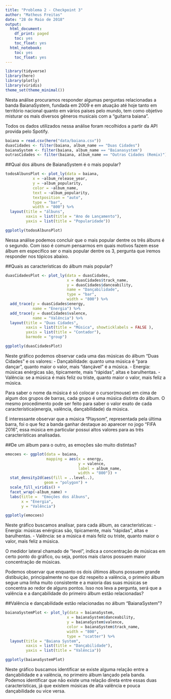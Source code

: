 ```yaml
---
title: "Problema 2 - Checkpoint 3"
author: "Matheus Freitas"
date: "28 de Maio de 2018"
output:
  html_document:
    df_print: paged
    toc: yes
    toc_float: yes
  html_notebook:
    toc: yes
    toc_float: yes
---
```

```r
library(tidyverse)
library(here)
library(plotly)
library(viridis)
theme_set(theme_minimal())
```

Nesta análise procuramos responder algumas perguntas relacionadas a banda BaianaSystem, fundada em 2009 e em atuação até hoje tanto em território nacional quanto em vários paises pelo mundo, tem como objetivo misturar os mais diversos gêneros musicais com a "guitarra baiana". 

Todos os dados utilizados nessa análise foram recolhidos a partir da API provida pelo Spotify.

```r

baiana = read.csv(here("data/baiana.csv"))
duasCidades <- filter(baiana, album_name == "Duas Cidades")
baianaSystem <- filter(baiana, album_name == "Baianasystem")
outrasCidades <- filter(baiana, album_name == "Outras Cidades (Remix)")

```

##Qual dos álbuns de BaianaSystem é o mais popular? 
```r

todosAlbunsPlot <- plot_ly(data = baiana,
            x = ~album_release_year,
            y = ~album_popularity,
            color = ~album_name,
            text = ~album_popularity,
            textposition = "auto",
            type = "bar",
            width = "800") %>%
  layout(title = "álbuns",
         xaxis = list(title = "Ano de Lançamento"),
         yaxis = list(title = "Popularidade"))

ggplotly(todosAlbunsPlot)
```
Nessa análise podemos concluir que o mais popular dentre os três álbuns é o segundo. Com isso é comum pensarmos em quais motivos fazem esse álbum em especifíco ser o mais popular dentre os 3, pergunta que iremos responder nos tópicos abaixo.


##Quais as características do álbum mais popular? 
```r

duasCidadesPlot <- plot_ly(data = duasCidades,
                           x = duasCidades$track_name,
                           y = duasCidades$danceability,
                           name = "Dançabilidade",
                           type = "bar",
                           width = "800") %>%
  add_trace(y = duasCidades$energy,
            name = "Energia") %>%
  add_trace(y = duasCidades$valence, 
            name = "Valência") %>%
  layout(title = "Duas Cidades",
         xaxis = list(title = "Música", showticklabels = FALSE ),
         yaxis = list(title = "Contador"),
         barmode = "group")

ggplotly(duasCidadesPlot)
```
Neste gráfico podemos observar cada uma das músicas do álbum "Duas Cidades" e os valores:
  - Dançabilidade: quanto uma música é "para dançar", quanto maior o valor, mais "dançável" é a música.
  - Energia: músicas enérgicas são, tipicamente, mais "rápidas", altas e barulhentas.
  - Valência: se a música é mais feliz ou triste, quanto maior o valor, mais feliz a música.

Para saber o nome da música é só colocar o cursor(mouse) em cima de algum dos grupos de barras, cada grupo é uma música distinta do álbum. O mesmo procedimento pode ser feito para saber o valor exato de cada característica(energia, valência, dançabilidade) da música.

É interessante observar que a música "Playsom", representada pela última barra, foi o que fez a banda ganhar destaque ao aparecer no jogo "FIFA 2016", essa música em particular possui altos valores para as três características analisadas.

##De um álbum para o outro, as emoções são muito distintas? 
```r
emocoes <- ggplot(data = baiana,
                  mapping = aes(x = energy,
                                y = valence,
                                label = album_name,
                                width = "800")) +
  stat_density2d(aes(fill = ..level..),
                 geom = "polygon") +
  scale_fill_viridis() +
  facet_wrap(~album_name) +
  labs(title =  "Emoções dos álbuns",
       x = "Energia",
       y = "Valência")

ggplotly(emocoes)
```
Neste gráfico buscamos analisar, para cada álbum, as características:
  - Energia: músicas enérgicas são, tipicamente, mais "rápidas", altas e barulhentas.
  - Valência: se a música é mais feliz ou triste, quanto maior o valor, mais feliz a música.

O medidor lateral chamado de "level", indica a concentração de músicas em certo ponto do gráfico, ou seja, pontos mais claros possuem maior concentração de músicas.

Podemos observar que enquanto os dois últimos álbuns possuem grande distibuição, principalmente no que diz respeito a valência, o primeiro álbum segue uma linha muito consistente e a maioria das suas músicas se concentra ao redor de alguns pontos. Isso nos leva a pergunta, será que a valência e a dançabilidade do primeiro álbum estão relacionadas? 


##Valência e dançabilidade estão relacionadas no álbum "BaianaSystem"? 

```r
baianaSystemPlot <- plot_ly(data = baianaSystem,
                           x = baianaSystem$danceability,
                           y = baianaSystem$valence,
                           color = baianaSystem$track_name,
                           width = "800",
                           type = "scatter") %>%
  layout(title = "Baiana System",
         xaxis = list(title = "Dançabilidade"),
         yaxis = list(title = "Valência"))

ggplotly(baianaSystemPlot)

```
Neste gráfico buscamos identificar se existe alguma relação entre a dançabilidade e a valência, no primeiro álbum lançado pela banda. Podemos identificar que não existe uma relação direta entre essas duas características, já que existem músicas de alta valência e pouca dançabilidade ou vice versa.